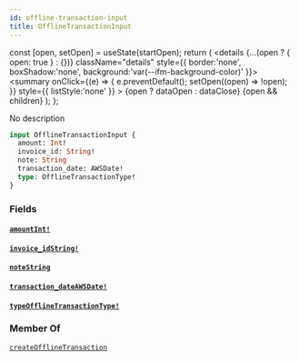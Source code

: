 ```yaml
---
id: offline-transaction-input
title: OfflineTransactionInput
---
```









  const [open, setOpen] = useState(startOpen);
  return (
    <details {...(open ? { open: true } : {})} className="details" style={{ border:'none', boxShadow:'none', background:'var(--ifm-background-color)' }}>
      <summary
        onClick={(e) => {
          e.preventDefault();
          setOpen((open) => !open);
        }}
        style={{ listStyle:'none' }}
      >
      {open ? dataOpen : dataClose}
      </summary>
      {open && children}
    </details>
  );
};








No description


```graphql
input OfflineTransactionInput {
  amount: Int!
  invoice_id: String!
  note: String
  transaction_date: AWSDate!
  type: OfflineTransactionType!
}
```




### Fields

#### [`amount`](#)<Bullet />[`Int!`](/docs/api/types/scalars/int)  
> 
> 
> 
> 

#### [`invoice_id`](#)<Bullet />[`String!`](/docs/api/types/scalars/string)  
> 
> 
> 
> 

#### [`note`](#)<Bullet />[`String`](/docs/api/types/scalars/string)  
> 
> 
> 
> 

#### [`transaction_date`](#)<Bullet />[`AWSDate!`](/docs/api/types/scalars/awsdate)  
> 
> 
> 
> 

#### [`type`](#)<Bullet />[`OfflineTransactionType!`](/docs/api/types/enums/offline-transaction-type)  
> 
> 
> 
> 



### Member Of

[`createOfflineTransaction`](/docs/api/api/mutations/create-offline-transaction)  <Badge class="badge badge--secondary" text="mutation"/>

